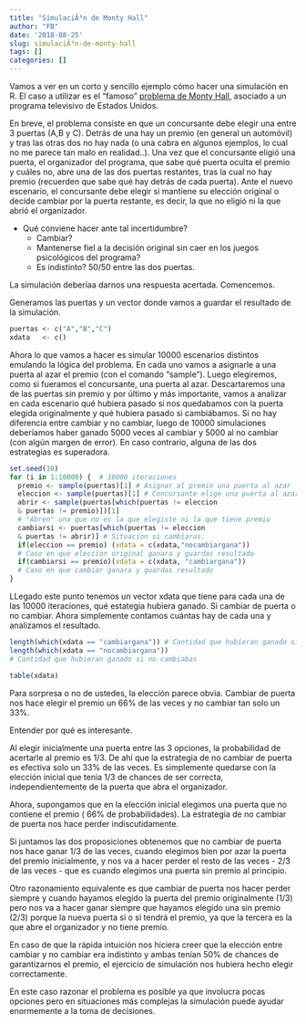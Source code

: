 ```yaml
---
title: "SimulaciÃ³n de Monty Hall"
author: "FB"
date: '2018-08-25'
slug: simulaciÃ³n-de-monty-hall
tags: []
categories: []
---
```


Vamos a ver en un corto y sencillo ejemplo cómo hacer una simulación en R. El caso a utilizar es el "famoso" [problema de Monty Hall](https://es.wikipedia.org/wiki/Problema_de_Monty_Hall), asociado a un programa televisivo de Estados Unidos. 

  En breve, el problema consiste en que un concursante debe elegir una entre 3 puertas (A,B y C). Detrás de una hay un premio (en general un automóvil) y tras las otras dos no hay nada (o una cabra en algunos ejemplos, lo cual no me parece tan malo en realidad..).
Una vez que el concursante eligió una puerta, el organizador del programa, que sabe qué puerta oculta el premio y cuáles no, abre una de las dos puertas restantes, tras la cual no hay premio (recuerden que sabe qué hay detrás de cada puerta).
Ante el nuevo escenario, el concursante debe elegir si mantiene su elección original o decide cambiar por la puerta restante, es decir, la que no eligió ni la que abrió el organizador.

* Qué conviene hacer ante tal incertidumbre? 
    + Cambiar? 
    + Mantenerse fiel a la decisión original sin caer en los juegos psicológicos del programa? 
    + Es indistinto? 50/50 entre las dos puertas.
  
La simulación deberíaa darnos una respuesta acertada. Comencemos.


Generamos las puertas y un vector donde vamos a guardar el resultado de la simulación.

```r
puertas <- c("A","B","C")
xdata   <- c()
```

Ahora lo que vamos a hacer es simular 10000 escenarios distintos emulando la lógica del problema. En cada uno vamos a asignarle a una puerta al azar el premio (con el comando "sample"). Luego elegiremos, como si fueramos el concursante, una puerta al azar. Descartaremos una de las puertas sin premio y por último y más importante, vamos a analizar en cada escenario qué hubiera pasado si nos quedabamos con la puerta elegida originalmente y qué hubiera pasado si cambiábamos. 
Si no hay diferencia entre cambiar y no cambiar, luego de 10000 simulaciones deberíamos haber ganado 5000 veces al cambiar y 5000 al no cambiar (con algún margen de error). En caso contrario, alguna de las dos estrategias es superadora.


```r
set.seed(10)
for (i in 1:10000) {  # 10000 iteraciones
  premio <- sample(puertas)[1] # Asignar al premio una puerta al azar
  eleccion <- sample(puertas)[1] # Concursante elige una puerta al azar
  abrir <- sample(puertas[which(puertas != eleccion 
  & puertas != premio)])[1]
  # "Abren" una que no es la que elegiste ni la que tiene premio
  cambiarsi <- puertas[which(puertas != eleccion 
  & puertas != abrir)] # Situacion si cambiaras. 
  if(eleccion == premio) (xdata = c(xdata,"nocambiargana")) 
  # Caso en que eleccion original ganara y guardas resultado
  if(cambiarsi == premio)(xdata = c(xdata, "cambiargana"))
  # Caso en que cambiar ganara y guardas resultado
}
```

LLegado este punto tenemos un vector xdata que tiene para cada una de las 10000 iteraciones, qué estategia hubiera ganado. Si cambiar de puerta o no cambiar.
Ahora simplemente contamos cuántas hay de cada una y analizamos el resultado.

```r
length(which(xdata == "cambiargana")) # Cantidad que hubieran ganado si cambiabas
length(which(xdata == "nocambiargana")) 
# Cantidad que hubieran ganado si no cambiabas

table(xdata)
```

Para sorpresa o no de ustedes, la elección parece obvia. Cambiar de puerta nos hace elegir el premio un 66% de las veces y no cambiar tan solo un 33%.  

Entender por qué es interesante.  

Al elegir inicialmente una puerta entre las 3 opciones, la probabilidad de acertarle al premio es 1/3. De ahí que la estrategia de no cambiar de puerta es efectiva solo un 33% de las veces. Es simplemente quedarse con la elección inicial que tenia 1/3 de chances de ser correcta, independientemente de la puerta que abra el organizador.

Ahora, supongamos que en la elección inicial elegimos una puerta que no contiene el premio ( 66% de probabilidades). La estrategia de no cambiar de puerta nos hace perder indiscutidamente.

Si juntamos las dos proposiciones obtenemos que no cambiar de puerta nos hace ganar 1/3 de las veces, cuando elegimos bien por azar la puerta del premio inicialmente, y nos va a hacer perder el resto de las veces - 2/3 de las veces - que es cuando elegimos una puerta sin premio al principio.

Otro razonamiento equivalente es que cambiar de puerta nos hacer perder siempre y cuando hayamos elegido la puerta del premio originalmente (1/3) pero nos va a hacer ganar siempre que hayamos elegido una sin premio (2/3) porque la nueva puerta si o sí tendrá el premio, ya que la tercera es la que abre el organizador y no tiene premio.

En caso de que la rápida intuición nos hiciera creer que la elección entre cambiar y no cambiar era indistinto y ambas tenían 50% de chances de garantizarnos el premio, el ejercicio de simulación nos hubiera hecho elegir correctamente.

En este caso razonar el problema es posible ya que involucra pocas opciones pero en situaciones más complejas la simulación puede ayudar enormemente a la toma de decisiones.


